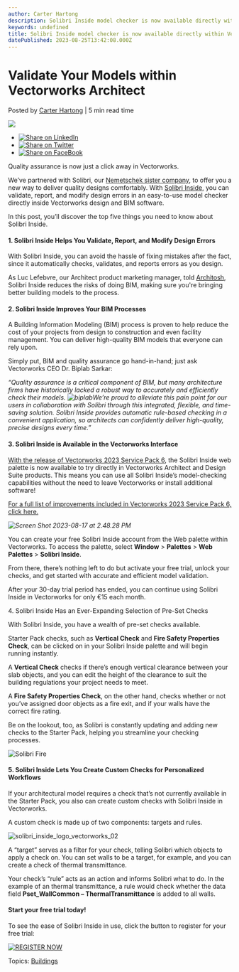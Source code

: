 ```yaml
---
author: Carter Hartong
description: Solibri Inside model checker is now available directly within Vectorworks. Learn how you can easily validate, report, and modify design errors.
keywords: undefined
title: Solibri Inside model checker is now available directly within Vectorworks. Learn how you can easily validate, report, and modify design errors. 
datePublished: 2023-08-25T13:42:08.000Z
---
```

  

# Validate Your Models within Vectorworks Architect

 Posted by [Carter Hartong](https://blog.vectorworks.net/author/carter-hartong) | 5 min read time 

![](https://blog.vectorworks.net/hubfs/Blog%20Images/230817_Solibri%20Inside%20NEW/Screen%20Shot%202023-08-17%20at%202.26.33%20PM.png) 

* [![Share on LinkedIn](https://2659751.fs1.hubspotusercontent-na1.net/hubfs/2659751/michaelDemo/share-LI.png)](http://www.linkedin.com/shareArticle?mini=true&url=https%3A%2F%2Fblog.vectorworks.net%2F5-things-you-need-to-know-about-solibri-inside)
* [![Share on Twitter](https://2659751.fs1.hubspotusercontent-na1.net/hubfs/2659751/michaelDemo/share-TW.png)](https://www.twitter.com/share?text=Validate%20Your%20Models%20within%20Vectorworks%20Architect&url=https%3A%2F%2Fblog.vectorworks.net%2F5-things-you-need-to-know-about-solibri-inside&via=PMGTweets)
* [![Share on FaceBook](https://2659751.fs1.hubspotusercontent-na1.net/hubfs/2659751/michaelDemo/share-FB.png)](https://www.facebook.com/sharer/sharer.php?u=https%3A%2F%2Fblog.vectorworks.net%2F5-things-you-need-to-know-about-solibri-inside)

Quality assurance is now just a click away in Vectorworks.

We’ve partnered with Solibri, our [Nemetschek sister company](https://www.nemetschek.com), to offer you a new way to deliver quality designs comfortably. With [Solibri Inside](https://www.solibri.com/inside/solibri-inside-for-vectorworks), you can validate, report, and modify design errors in an easy-to-use model checker directly inside Vectorworks design and BIM software.

In this post, you’ll discover the top five things you need to know about Solibri Inside.

#### 1\. Solibri Inside Helps You Validate, Report, and Modify Design Errors

With Solibri Inside, you can avoid the hassle of fixing mistakes after the fact, since it automatically checks, validates, and reports errors as you design.

As Luc Lefebvre, our Architect product marketing manager, told [Architosh](https://architosh.com/2023/07/solibri-inside-and-vectorworks-advancing-bim-for-users/), Solibri Inside reduces the risks of doing BIM, making sure you're bringing better building models to the process.

#### 2\. Solibri Inside Improves Your BIM Processes

A Building Information Modeling (BIM) process is proven to help reduce the cost of your projects from design to construction and even facility management. You can deliver high-quality BIM models that everyone can rely upon.

Simply put, BIM and quality assurance go hand-in-hand; just ask Vectorworks CEO Dr. Biplab Sarkar:

_“Quality assurance is a critical component of BIM, but many architecture firms have historically lacked a robust way to accurately and efficiently check their models. ![biplab](https://blog.vectorworks.net/hs-fs/hubfs/21Design%20Summit/biplab.png?width=232&height=232&name=biplab.png)We’re proud to alleviate this pain point for our users in collaboration with Solibri through this integrated, flexible, and time-saving solution. Solibri Inside provides automatic rule-based checking in a convenient application, so architects can confidently deliver high-quality, precise designs every time.”_

#### 3\. Solibri Inside is Available in the Vectorworks Interface

[With the release of Vectorworks 2023 Service Pack 6](../../../net/vectorworks/blog/vectorworks-2023-service-pack-6-now-available.html), the Solibri Inside web palette is now available to try directly in Vectorworks Architect and Design Suite products. This means you can use all Solibri Inside’s model-checking capabilities without the need to leave Vectorworks or install additional software!

[For a full list of improvements included in Vectorworks 2023 Service Pack 6, click here.](https://forum.vectorworks.net/index.php?%2Farticles.html%2Farticles%2Ftech-bulletins%2F2023-sp6%2F)

_![Screen Shot 2023-08-17 at 2.48.28 PM](https://blog.vectorworks.net/hs-fs/hubfs/Blog%20Images/230817Solibri%20Inside%20NEW/Screen%20Shot%202023-08-17%20at%202.48.28%20PM.png?width=1440&height=804&name=Screen%20Shot%202023-08-17%20at%202.48.28%20PM.png)_

You can create your free Solibri Inside account from the Web palette within Vectorworks. To access the palette, select **Window** \> **Palettes** \> **Web Palettes** \> **Solibri Inside**.

From there, there’s nothing left to do but activate your free trial, unlock your checks, and get started with accurate and efficient model validation. 

After your 30-day trial period has ended, you can continue using Solibri Inside in Vectorworks for only €15 each month.

4\. Solibri Inside Has an Ever-Expanding Selection of Pre-Set Checks

With Solibri Inside, you have a wealth of pre-set checks available.

Starter Pack checks, such as **Vertical Check** and **Fire Safety Properties Check**, can be clicked on in your Solibri Inside palette and will begin running instantly.

A **Vertical Check** checks if there’s enough vertical clearance between your slab objects, and you can edit the height of the clearance to suit the building regulations your project needs to meet.

A **Fire Safety Properties Check**, on the other hand, checks whether or not you’ve assigned door objects as a fire exit, and if your walls have the correct fire rating.

Be on the lookout, too, as Solibri is constantly updating and adding new checks to the Starter Pack, helping you streamline your checking processes.

![Solibri Fire](https://blog.vectorworks.net/hs-fs/hubfs/Blog%20Images/230817_Solibri%20Inside%20NEW/Solibri%20Fire.png?width=1440&height=833&name=Solibri%20Fire.png)

#### 5\. Solibri Inside Lets You Create Custom Checks for Personalized Workflows

If your architectural model requires a check that’s not currently available in the Starter Pack, you also can create custom checks with Solibri Inside in Vectorworks.

A custom check is made up of two components: targets and rules.

![solibri_inside_logo_vectorworks_02](https://blog.vectorworks.net/hs-fs/hubfs/Blog%20Images/230817_Solibri%20Inside%20NEW/solibri_inside_logo_vectorworks_02.jpg?width=600&height=600&name=solibri_inside_logo_vectorworks_02.jpg)

A “target” serves as a filter for your check, telling Solibri which objects to apply a check on. You can set walls to be a target, for example, and you can create a check of thermal transmittance.

Your check’s “rule” acts as an action and informs Solibri what to do. In the example of an thermal transmittance, a rule would check whether the data field **Pset\_WallCommon – ThermalTransmittance** is added to all walls.

#### Start your free trial today!

To see the ease of Solibri Inside in use, click the button to register for your free trial:

[![REGISTER NOW](https://no-cache.hubspot.com/cta/default/3018241/2093f415-2d08-42b9-a3d5-d3e19ab78786.png)](https://cta-redirect.hubspot.com/cta/redirect/3018241/2093f415-2d08-42b9-a3d5-d3e19ab78786) 

 Topics: [Buildings](https://blog.vectorworks.net/topic/buildings) 

  